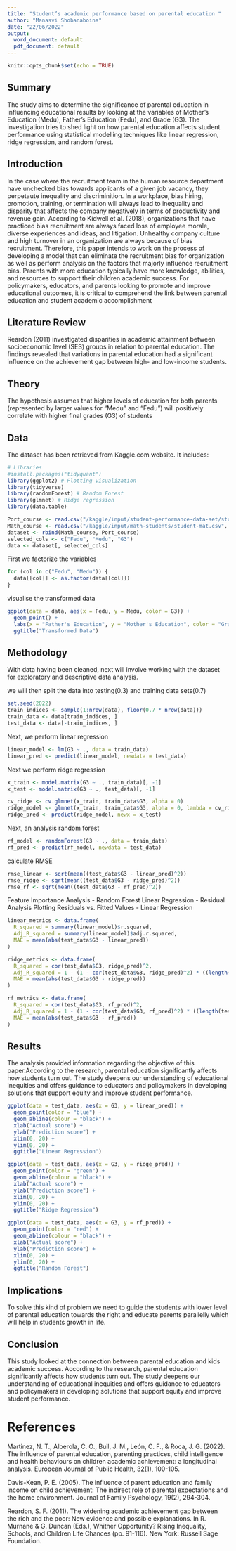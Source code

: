 ```yaml
---
title: "Student’s academic performance based on parental education "
author: "Manasvi Shobanaboina"
date: "22/06/2022"
output: 
  word_document: default
  pdf_document: default
---
```


```r
knitr::opts_chunk$set(echo = TRUE)

```

## Summary

The study aims to determine the significance of parental education in influencing educational results by looking at the variables of Mother's Education (Medu), Father's Education (Fedu), and Grade (G3). The investigation tries to shed light on how parental education affects student performance using statistical modelling techniques like linear regression, ridge regression, and random forest. 

## Introduction

In the case where the recruitment team in the human resource department have unchecked bias towards applicants of a given job vacancy, they perpetaute inequality and discriminition. In a workplace, bias hiring, promotion, training, or termination will always lead to inequality and disparity that affects the company negatively in terms of productivity and revenue gain. According to Kidwell et al. (2018), organizations that have practiced bias recruitment are always faced loss of employee morale, diverse experiences and ideas, and litigation. Unhealthy company culture and high turnover in an organization are always because of bias recruitment. Therefore, this paper intends to work on the process of developing a model that can eliminate the recruitment bias for organization as well as perform analysis on the factors that majorly influence recruitment bias. 
Parents with more education typically have more knowledge, abilities, and resources to support their children academic success. For policymakers, educators, and parents looking to promote and improve educational outcomes, it is critical to comprehend the link between parental education and student academic accomplishment


## Literature Review

Reardon (2011) investigated disparities in academic attainment between socioeconomic level (SES) groups in relation to parental education. The findings revealed that variations in parental education had a significant influence on the achievement gap between high- and low-income students.

## Theory

The hypothesis assumes that higher levels of education for both parents (represented by larger values for "Medu" and "Fedu") will positively correlate with higher final grades (G3) of students 

## Data

The dataset has been retrieved from Kaggle.com website. It includes:


```r
# Libraries
#install.packages("tidyquant")
library(ggplot2) # Plotting visualization
library(tidyverse)
library(randomForest) # Random Forest
library(glmnet) # Ridge regression
library(data.table)
```




``` r
Port_course <- read.csv("/kaggle/input/student-performance-data-set/student-por.csv", sep = ",", header = TRUE)
Math_course <- read.csv("/kaggle/input/math-students/student-mat.csv", sep = ",", header = TRUE)
dataset <- rbind(Math_course, Port_course)
selected_cols <- c("Fedu", "Medu", "G3")
data <- dataset[, selected_cols]
```

                                                                         
First we factorize the variables
``` r
for (col in c("Fedu", "Medu")) {
  data[[col]] <- as.factor(data[[col]])
}
```

visualise the transformed data
                                                                         
```r
ggplot(data = data, aes(x = Fedu, y = Medu, color = G3)) +
  geom_point() +
  labs(x = "Father's Education", y = "Mother's Education", color = "Grade (G3)") +
  ggtitle("Transformed Data")
```

## Methodology

With data having been cleaned, next will involve working with the dataset for exploratory and descriptive data analysis. 

we will then split the data into testing(0.3) and training data sets(0.7)
                                                                         
```r
set.seed(2022)
train_indices <- sample(1:nrow(data), floor(0.7 * nrow(data)))
train_data <- data[train_indices, ]
test_data <- data[-train_indices, ]
```


Next, we perform linear regression

```r

linear_model <- lm(G3 ~ ., data = train_data)
linear_pred <- predict(linear_model, newdata = test_data)
```

Next we perform ridge regression


```r
x_train <- model.matrix(G3 ~ ., train_data)[, -1]
x_test <- model.matrix(G3 ~ ., test_data)[, -1]

cv_ridge <- cv.glmnet(x_train, train_data$G3, alpha = 0)
ridge_model <- glmnet(x_train, train_data$G3, alpha = 0, lambda = cv_ridge$lambda.min)
ridge_pred <- predict(ridge_model, newx = x_test)
```

Next, an analysis random forest

```r

rf_model <- randomForest(G3 ~ ., data = train_data)
rf_pred <- predict(rf_model, newdata = test_data)
```


calculate RMSE 
                                                                         
```r
rmse_linear <- sqrt(mean((test_data$G3 - linear_pred)^2))
rmse_ridge <- sqrt(mean((test_data$G3 - ridge_pred)^2))
rmse_rf <- sqrt(mean((test_data$G3 - rf_pred)^2))
```
                                                                         
Feature Importance Analysis - Random Forest
Linear Regression - Residual Analysis
Plotting Residuals vs. Fitted Values - Linear Regression
                                                                         
```r
linear_metrics <- data.frame(
  R_squared = summary(linear_model)$r.squared,
  Adj_R_squared = summary(linear_model)$adj.r.squared,
  MAE = mean(abs(test_data$G3 - linear_pred))
)

ridge_metrics <- data.frame(
  R_squared = cor(test_data$G3, ridge_pred)^2,
  Adj_R_squared = 1 - (1 - cor(test_data$G3, ridge_pred)^2) * ((length(test_data$G3) - 1)/(length(test_data$G3) - length(ridge_model$beta) - 1)),
  MAE = mean(abs(test_data$G3 - ridge_pred))
)

rf_metrics <- data.frame(
  R_squared = cor(test_data$G3, rf_pred)^2,
  Adj_R_squared = 1 - (1 - cor(test_data$G3, rf_pred)^2) * ((length(test_data$G3) - 1)/(length(test_data$G3) - rf_model$ntree - 1)),
  MAE = mean(abs(test_data$G3 - rf_pred))
)
```

## Results

 The analysis provided information regarding the objective of this paper.According to the research, parental education significantly affects how students turn out. The study deepens our understanding of educational inequities and offers guidance to educators and policymakers in developing solutions that support equity and improve student performance.

```r

ggplot(data = test_data, aes(x = G3, y = linear_pred)) +
  geom_point(color = "blue") +
  geom_abline(colour = "black") +
  xlab("Actual score") +
  ylab("Prediction score") +
  xlim(0, 20) +
  ylim(0, 20) +
  ggtitle("Linear Regression")

ggplot(data = test_data, aes(x = G3, y = ridge_pred)) +
  geom_point(color = "green") +
  geom_abline(colour = "black") +
  xlab("Actual score") +
  ylab("Prediction score") +
  xlim(0, 20) +
  ylim(0, 20) +
  ggtitle("Ridge Regression")

ggplot(data = test_data, aes(x = G3, y = rf_pred)) +
  geom_point(color = "red") +
  geom_abline(colour = "black") +
  xlab("Actual score") +
  ylab("Prediction score") +
  xlim(0, 20) +
  ylim(0, 20) +
  ggtitle("Random Forest")
```

## Implications

To solve this kind of problem we need to guide the students with lower level of parental education towards the right and educate parents parallelly which will help in students growth in life.

## Conclusion

This study looked at the connection between parental education and kids academic success. According to the research, parental education significantly affects how students turn out. The study deepens our understanding of educational inequities and offers guidance to educators and policymakers in developing solutions that support equity and improve student performance. 

# References

Martinez, N. T., Alberola, C. O., Buil, J. M., León, C. F., & Roca, J. G. (2022). The influence of parental education, parenting practices, child intelligence and health behaviours on children academic achievement: a longitudinal analysis. European Journal of Public Health, 32(1), 100-105.

Davis-Kean, P. E. (2005). The influence of parent education and family income on child achievement: The indirect role of parental expectations and the home environment. Journal of Family Psychology, 19(2), 294-304.

Reardon, S. F. (2011). The widening academic achievement gap between the rich and the poor: New evidence and possible explanations. In R. Murnane & G. Duncan (Eds.), Whither Opportunity? Rising Inequality, Schools, and Children Life Chances (pp. 91-116). New York: Russell Sage Foundation.
